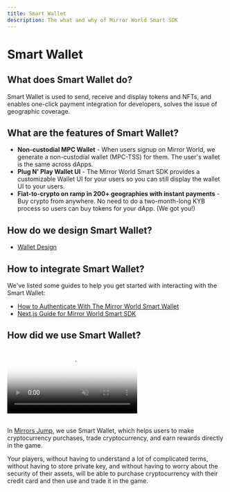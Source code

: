 ```yaml
---
title: Smart Wallet
description: The what and why of Mirror World Smart SDK
---
```


# Smart Wallet

## What does Smart Wallet do?

Smart Wallet is used to send, receive and display tokens and NFTs, and enables
one-click payment integration for developers, solves the issue of geographic
coverage.

## What are the features of Smart Wallet?

- **Non-custodial MPC Wallet** - When users signup on Mirror World, we generate
  a non-custodial wallet (MPC-TSS) for them. The user's wallet is the same
  across dApps.
- **Plug N' Play Wallet UI** - The Mirror World Smart SDK provides a
  customizable Wallet UI for your users so you can still display the wallet UI
  to your users.
- **Fiat-to-crypto on ramp in 200+ geographies with instant payments** - Buy
  crypto from anywhere. No need to do a two-month-long KYB process so users can
  buy tokens for your dApp. (We got you!)

## How do we design Smart Wallet?
- [Wallet Design](/solutions/wallet-design)

## How to integrate Smart Wallet?

We've listed some guides to help you get started with interacting with the Smart
Wallet:

- [How to Authenticate With The Mirror World Smart Wallet](/guides/authentication-with-mirror-world-sdk)
- [Next.js Guide for Mirror World Smart SDK](/guides/next-js-guide-mirrorworld-sdk)

## How did we use Smart Wallet?

<div
  style={{
    display: "flex",
    gap: "40px",
    margin: "0 auto",
    justifyContent: "center",
    flexWrap: "wrap",
  }}
>
  <video
    style={{ maxWidth: "250px", height: "auto" }}
    src="https://market-assets.mirrorworld.fun/landingPage/Key%20Features/demo/demo2-1.mp4"
    poster="https://market-assets.mirrorworld.fun/first/2-1.png"
    autoPlay={true}
    muted={true}
    preload="auto"
    loop={true}
  />
  <video
    style={{ maxWidth: "250px", height: "auto" }}
    src="https://market-assets.mirrorworld.fun/landingPage/Key%20Features/demo/demo2-2.mp4"
    poster="https://market-assets.mirrorworld.fun/first/2-2.png"
    autoPlay={true}
    muted={true}
    preload="auto"
    loop={true}
  />
</div>

<br />

In [Mirrors Jump](/showcase/games/mirrors-jump), we use Smart Wallet, which
helps users to make cryptocurrency purchases, trade cryptocurrency, and earn
rewards directly in the game.

Your players, without having to understand a lot of complicated terms, without
having to store private key, and without having to worry about the security of
their assets, will be able to purchase cryptocurrency with their credit card and
then use and trade it in the game.
